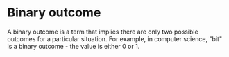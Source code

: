 
# Binary outcome

A binary outcome is a term that implies there are only two possible outcomes for a particular situation. For example, in computer science, "bit" is a binary outcome - the value is either 0 or 1.

<NewsletterForm />
